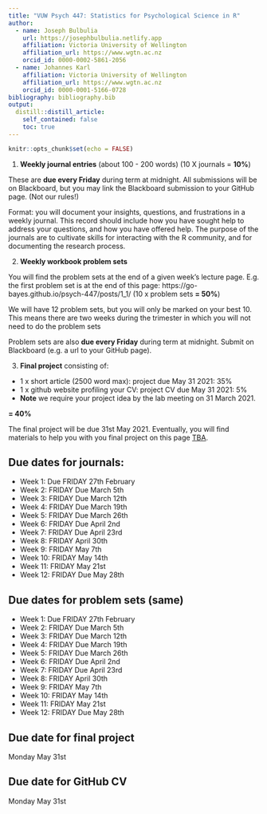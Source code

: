 ```yaml
---
title: "VUW Psych 447: Statistics for Psychological Science in R"
author:
  - name: Joseph Bulbulia
    url: https://josephbulbulia.netlify.app
    affiliation: Victoria University of Wellington
    affiliation_url: https://www.wgtn.ac.nz
    orcid_id: 0000-0002-5861-2056
  - name: Johannes Karl 
    affiliation: Victoria University of Wellington
    affiliation_url: https://www.wgtn.ac.nz
    orcid_id: 0000-0001-5166-0728
bibliography: bibliography.bib
output:
  distill::distill_article:
    self_contained: false
    toc: true
---
```




```r
knitr::opts_chunk$set(echo = FALSE)
```


1. **Weekly journal entries** (about 100 - 200 words) 
(10 X journals = **10%**)

These are **due every Friday** during term at midnight. All submissions will be on Blackboard, but you may link the Blackboard submission to your GitHub page. (Not our rules!)

Format: you will document your insights, questions, and frustrations in a weekly journal.  This record should include how you have sought help to address your questions, and how you have offered help. The purpose of the journals are to cultivate skills for interacting with the R community, and for documenting the research process. 
  
2. **Weekly workbook problem sets** 

You will find the problem sets at the end of a given week's  lecture page.  E.g. the first problem set is at the end of this page:
https://go-bayes.github.io/psych-447/posts/1_1/
(10 x problem sets **= 50%**)

We will have 12 problem sets, but you will only be marked on your best 10. This means there are two weeks during the trimester in which you will not need to do the problem sets

Problem sets are also **due every Friday** during term at midnight. Submit on Blackboard (e.g. a url to your GitHub page).


3. **Final project** consisting of:

  - 1 x short article (2500 word max): project due May 31 2021: 35%
  - 1 x github website profiling your CV: project CV due May 31 2021: 5%
  - **Note** we require your project idea by the lab meeting on 31 March 2021.
  
  **= 40%**

The final project will be due 31st May 2021. Eventually, you will find materials to help you with you final project on this page [TBA](https://go-bayes.github.io/psych-447/assessments.html). 


## Due dates for journals:

  - Week 1: Due FRIDAY 27th February
  - Week 2: FRIDAY Due March 5th
  - Week 3: FRIDAY Due March 12th
  - Week 4: FRIDAY Due March 19th
  - Week 5: FRIDAY Due March 26th
  - Week 6: FRIDAY Due April 2nd
  - Week 7: FRIDAY Due April 23rd
  - Week 8: FRIDAY April 30th
  - Week 9: FRIDAY May 7th
  - Week 10: FRIDAY May 14th
  - Week 11: FRIDAY May 21st
  - Week 12: FRIDAY Due May 28th


## Due dates for problem sets (same)

  - Week 1: Due FRIDAY 27th February
  - Week 2: FRIDAY Due March 5th
  - Week 3: FRIDAY Due March 12th
  - Week 4: FRIDAY Due March 19th
  - Week 5: FRIDAY Due March 26th
  - Week 6: FRIDAY Due April 2nd
  - Week 7: FRIDAY Due April 23rd
  - Week 8: FRIDAY April 30th
  - Week 9: FRIDAY May 7th
  - Week 10: FRIDAY May 14th
  - Week 11: FRIDAY May 21st
  - Week 12: FRIDAY Due May 28th

## Due date for final project

Monday May 31st

## Due date for GitHub CV

Monday May 31st







